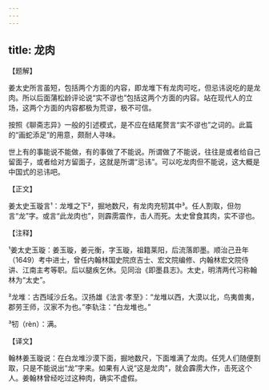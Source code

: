 ```yaml
---
---
---
```

title: 龙肉
---




【题解】


姜太史所言虽短，包括两个方面的内容，即龙堆下有龙肉可吃，但忌讳说吃的是龙肉。所以后面蒲松龄评论说“实不谬也”包括这两个方面的内容。站在现代人的立场，这两个方面的内容都极为荒谬，极不可信。

按照《聊斋志异》一般的引述模式，是不应在结尾赘言“实不谬也”之词的。此篇的“画蛇添足”的用意，颇耐人寻味。

世上有的事能说不能做，有的事做了不能说。所谓做了不能说，往往是或者给自己留面子，或者给对方留面子，这就是所谓“忌讳”。可以吃龙肉但不能说，这大概是中国式的忌讳吧。

【正文】

姜太史玉璇言¹：龙堆之下²，掘地数尺，有龙肉充牣其中³。任人割取，但勿言“龙”字。或言“此龙肉也”，则霹雳震作，击人而死。太史曾食其肉，实不谬也。





【注释】


¹姜太史玉璇：姜玉璇，姜元衡，字玉璇，祖籍莱阳，后流落即墨。顺治己丑年（1649）考中进士，曾任内翰林国史院庶吉士、宏文院编修、内翰林宏文院侍讲、江南主考等职。后以腿疾乞休。见同治《即墨县志》。太史，明清两代习称翰林为“太史”。

²龙堆：古西域沙丘名。汉扬雄《法言·孝至》：“龙堆以西，大漠以北，鸟夷兽夷，郡劳王师，汉家不为也。”李轨注：“白龙堆也。”

³牣（rèn）：满。





【译文】


翰林姜玉璇说：在白龙堆沙漠下面，掘地数尺，下面堆满了龙肉。任凭人们随便割取，只是不能说出“龙”字来。如果有人说“这是龙肉”，就会霹雳大作，击死这个人。姜翰林曾经吃过这种肉，确实不虚假。